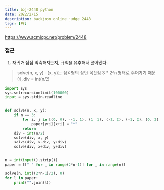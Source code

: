 ```yaml
---
title: boj-2448 python
date: 2022/2/15
description: backjoon online judge 2448
tags: [PS]
---
```


https://www.acmicpc.net/problem/2448

### 접근
1. 재귀가 점점 익숙해지는지, 규칙을 유추해서 풀어냈다.

> solve(n, x, y) - (x, y)는 삼각형의 상단 꼭짓점
> 3 * 2^n 형태로 주어지기 때문에,
> div = int(n/2)

```python
import sys
sys.setrecursionlimit(100000)
input = sys.stdin.readline


def solve(n, x, y):
    if n == 3:
        for i, j in [(0, 0), (-1, 1), (1, 1), (-2, 2), (-1, 2), (0, 2), (1, 2), (2, 2)]:
            paper[y+j][x+i] = "*"
        return
    div = int(n/2)
    solve(div, x, y)
    solve(div, x-div, y+div)
    solve(div, x+div, y+div)


n = int(input().strip())
paper = [[" " for _ in range(2*n-1)] for _ in range(n)]

solve(n, int((2*n-1)/2), 0)
for l in paper:
    print("".join(l))
```
